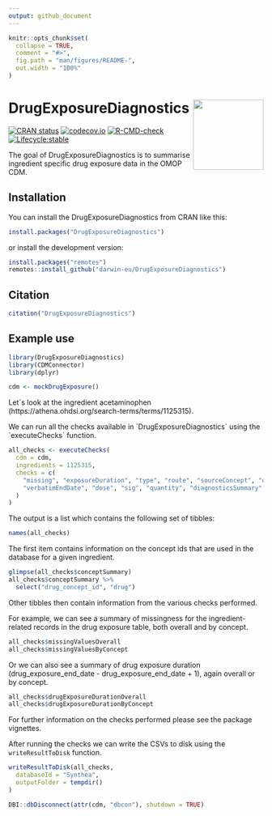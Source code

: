```yaml
---
output: github_document
---
```


<!-- README.md is generated from README.Rmd. Please edit that file -->

```r
knitr::opts_chunk$set(
  collapse = TRUE,
  comment = "#>",
  fig.path = "man/figures/README-",
  out.width = "100%"
)
```

# DrugExposureDiagnostics <img src='man/figures/DrugExposureDiagnostics.png' align="right" width="139"/>

<!-- badges: start -->
[![CRAN status](https://www.r-pkg.org/badges/version/DrugExposureDiagnostics)](https://CRAN.R-project.org/package=DrugExposureDiagnostics)
[![codecov.io](https://codecov.io/github/darwin-eu/DrugExposureDiagnostics/coverage.svg?branch=main)](https://app.codecov.io/github/darwin-eu/DrugExposureDiagnostics?branch=main)
[![R-CMD-check](https://github.com/darwin-eu/DrugExposureDiagnostics/workflows/R-CMD-check/badge.svg)](https://github.com/darwin-eu/DrugExposureDiagnostics/actions)
[![Lifecycle:stable](https://img.shields.io/badge/lifecycle-stable-brightgreen.svg)](https://lifecycle.r-lib.org/articles/stages.html#stable)
<!-- badges: end -->

The goal of DrugExposureDiagnostics is to summarise ingredient specific drug exposure data in the OMOP CDM.

## Installation

You can install the DrugExposureDiagnostics from CRAN like this:

``` r
install.packages("DrugExposureDiagnostics")
```
or install the development version:
``` r
install.packages("remotes")
remotes::install_github("darwin-eu/DrugExposureDiagnostics")
```

## Citation

```r
citation("DrugExposureDiagnostics")
```

## Example use
```r
library(DrugExposureDiagnostics)
library(CDMConnector)
library(dplyr)
```

```r
cdm <- mockDrugExposure()
```

Let´s look at the ingredient acetaminophen (https://athena.ohdsi.org/search-terms/terms/1125315).

We can run all the checks available in ´DrugExposureDiagnostics´ using the ´executeChecks´ function. 

```r
all_checks <- executeChecks(
  cdm = cdm,
  ingredients = 1125315,
  checks = c(
    "missing", "exposureDuration", "type", "route", "sourceConcept", "daysSupply",
    "verbatimEndDate", "dose", "sig", "quantity", "diagnosticsSummary"
  )
)
```

The output is a list which contains the following set of tibbles:
```r
names(all_checks)
```

The first item contains information on the concept ids that are used in the database for a given ingredient. 
```r
glimpse(all_checks$conceptSummary)
all_checks$conceptSummary %>%
  select("drug_concept_id", "drug")
```

Other tibbles then contain information from the various checks performed.

For example, we can see a summary of missingness for the ingredient-related records in the  drug exposure table, both overall and by concept.
```r
all_checks$missingValuesOverall
all_checks$missingValuesByConcept
```

Or we can also see a summary of drug exposure duration (drug_exposure_end_date - drug_exposure_end_date + 1), again overall or by concept.
```r
all_checks$drugExposureDurationOverall
all_checks$drugExposureDurationByConcept
```

For further information on the checks performed please see the package vignettes.

After running the checks we can write the CSVs to disk using the `writeResultToDisk` function.
```r
writeResultToDisk(all_checks,
  databaseId = "Synthea",
  outputFolder = tempdir()
)
```


```r
DBI::dbDisconnect(attr(cdm, "dbcon"), shutdown = TRUE)
```

